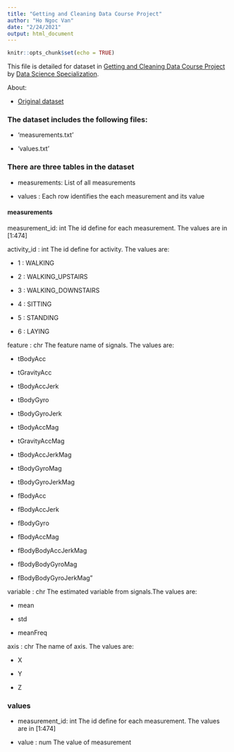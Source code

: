 ```yaml
---
title: "Getting and Cleaning Data Course Project"
author: "Ho Ngoc Van"
date: "2/24/2021"
output: html_document
---
```


```r
knitr::opts_chunk$set(echo = TRUE)
```

This file is detailed for dataset in [Getting and Cleaning Data Course Project](https://www.coursera.org/learn/data-cleaning?specialization=jhu-data-science) by [Data Science Specialization
](https://www.coursera.org/specializations/jhu-data-science).

About:

- [Original dataset](http://archive.ics.uci.edu/ml/datasets/Human+Activity+Recognition+Using+Smartphones)

### The dataset includes the following files:

- 'measurements.txt'

- 'values.txt'


### There are three tables in the dataset

- measurements: List of all measurements

- values : Each row identifies the each measurement and its value


#### measurements

measurement_id: int  The id define for each measurement. The values are in [1:474]
        
activity_id   : int  The id define for activity. The values are:

- 1 : WALKING

- 2 : WALKING_UPSTAIRS

- 3 : WALKING_DOWNSTAIRS

- 4 : SITTING

- 5 : STANDING

- 6 : LAYING
                        
feature       : chr  The feature name of signals. The values are:

- tBodyAcc

- tGravityAcc

- tBodyAccJerk

- tBodyGyro

- tBodyGyroJerk

- tBodyAccMag

- tGravityAccMag

- tBodyAccJerkMag

- tBodyGyroMag

- tBodyGyroJerkMag

- fBodyAcc

- fBodyAccJerk

- fBodyGyro

- fBodyAccMag

- fBodyBodyAccJerkMag

- fBodyBodyGyroMag

- fBodyBodyGyroJerkMag"


variable      : chr  The estimated variable from signals.The values are:

- mean

- std

- meanFreq

axis          : chr  The name of axis. The values are:

- X

- Y

- Z

### values

- measurement_id: int  The id define for each measurement. The values are in [1:474]

- value         : num  The value of measurement
